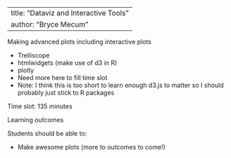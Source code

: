 ---
title: "Dataviz and Interactive Tools"
author: "Bryce Mecum"
----

Making advanced plots including interactive plots

- Trelliscope
- htmlwidgets (make use of d3 in R)
- plotly
- Need more here to fill time slot
- Note: I think this is too short to learn enough d3.js to matter so I should probably just stick to R packages

Time slot: 135 minutes

Learning outcomes
  
Students should be able to:
  
- Make awesome plots (more to outcomes to come!)
